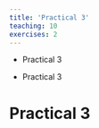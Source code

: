 ```yaml
---
title: 'Practical 3'
teaching: 10
exercises: 2
---
```


:::::::::::::::::::::::::::::::::::::: questions 

- Practical 3

::::::::::::::::::::::::::::::::::::::::::::::::

::::::::::::::::::::::::::::::::::::: objectives

- Practical 3

::::::::::::::::::::::::::::::::::::::::::::::::

# Practical 3
